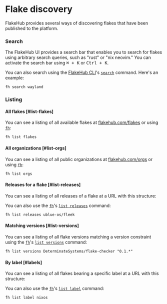 # Flake discovery

FlakeHub provides several ways of discovering flakes that have been published to the platform.

### Search

The FlakeHub UI provides a search bar that enables you to search for flakes using arbitrary search queries, such as "rust" or "nix neovim."
You can activate the search bar using <kbd>&#8984; + K</kbd> or <kbd>Ctrl + K</kbd>.

You can also search using the [FlakeHub CLI][cli]'s [`search`][cli-search] command.
Here's an example:

```shell
fh search wayland
```

### Listing

#### All flakes [#list-flakes]

You can see a listing of all available flakes at [flakehub.com/flakes][all-flakes] or using [`fh`][cli]:

```shell
fh list flakes
```

#### All organizations [#list-orgs]

You can see a listing of all public organizations at [flakehub.com/orgs][all-orgs] or using [`fh`][cli]:

```shell
fh list orgs
```

#### Releases for a flake [#list-releases]

You can see a listing of all releases of a flake at a URL with this structure:

<ReleaseUrl />

You can also use the [`fh`][cli]'s [`list releases`][cli-releases] command:

```shell
fh list releases ublue-os/fleek
```

#### Matching versions [#list-versions]

You can see a listing of all flake versions matching a version constraint using the [`fh`][cli]'s [`list versions`][cli-versions] command:

```shell
fh list versions DeterminateSystems/flake-checker "0.1.*"
```

#### By label [#labels]

You can see a listing of all flakes bearing a specific label at a URL with this structure:

<LabelUrl />

You can also use the [`fh`][cli]'s [`list label`][cli-label] command:

```shell
fh list label nixos
```

[all-flakes]: https://flakehub.com/flakes
[all-orgs]: https://flakehub.com/orgs
[cli]: ../cli
[cli-label]: ../cli#list-label
[cli-releases]: ../cli#list-releases
[cli-search]: ../cli#search
[cli-versions]: ../cli#list-versions
